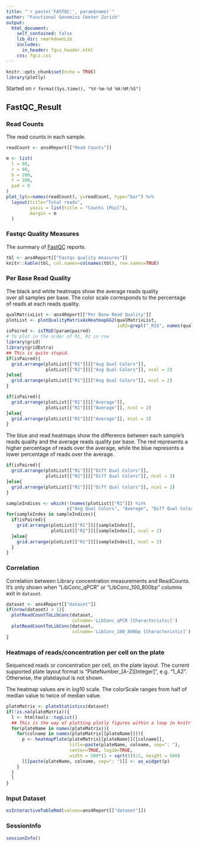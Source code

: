 ```yaml
---
title: "`r paste('FASTQC:', param$name)`"
author: "Functional Genomics Center Zurich"
output: 
  html_document:
    self_contained: false
    lib_dir: rmarkdownLib
    includes:
      in_header: fgcz_header.html
    css: fgcz.css
---
```


```r
knitr::opts_chunk$set(echo = TRUE)
library(plotly)
```
Started on `r format(Sys.time(), "%Y-%m-%d %H:%M:%S")`

## FastQC_Result {.tabset}

### Read Counts
The read counts in each sample.

```r
readCount <- ans4Report[["Read Counts"]]
```

```r
m <- list(
  l = 80,
  r = 80,
  b = 200,
  t = 100,
  pad = 0
)
plot_ly(x=names(readCount), y=readCount, type="bar") %>%
  layout(title="Total reads",
         yaxis = list(title = "Counts [Mio]"),
         margin = m
  )
```

### Fastqc Quality Measures
The summary of [FastQC](https://www.bioinformatics.babraham.ac.uk/projects/fastqc/) reports.

```r
tbl <- ans4Report[["Fastqc quality measures"]]
knitr::kable(tbl, col.names=colnames(tbl), row.names=TRUE)
```

### Per Base Read Quality
The black and white heatmaps show the average reads quality  
over all samples per base.
The color scale corresponds to the percentage of reads at each reads quality.

```r
qualMatrixList <- ans4Report[["Per Base Read Quality"]]
plotList <- plotQualityMatrixAsHeatmapGG2(qualMatrixList, 
                                          isR2=grepl("_R2$", names(qualMatrixList)))
isPaired <- isTRUE(param$paired)
# To plot in the order of R1, R2 in row
library(grid)
library(gridExtra)
## This is quite stupid.
if(isPaired){
  grid.arrange(plotList[["R1"]][["Avg Qual Colors"]],
               plotList[["R2"]][["Avg Qual Colors"]], ncol = 2)
}else{
  grid.arrange(plotList[["R1"]][["Avg Qual Colors"]], ncol = 2)
}
```

```r
if(isPaired){
  grid.arrange(plotList[["R1"]][["Average"]],
               plotList[["R2"]][["Average"]], ncol = 2)
}else{
  grid.arrange(plotList[["R1"]][["Average"]], ncol = 2)
}
```

The blue and read heatmaps show the difference between each sample's reads quality
and the average reads quality per base.
The red represents a higher percentage of reads over the average, 
while the blue represents a lower percentage of reads over the average.

```r
if(isPaired){
  grid.arrange(plotList[["R1"]][["Diff Qual Colors"]],
               plotList[["R2"]][["Diff Qual Colors"]], ncol = 2)
}else{
  grid.arrange(plotList[["R1"]][["Diff Qual Colors"]], ncol = 2)
}
```

```r
sampleIndices <- which(!(names(plotList[["R1"]]) %in%
                       c("Avg Qual Colors", "Average", "Diff Qual Colors")))
for(sampleIndex in sampleIndices){
  if(isPaired){
    grid.arrange(plotList[["R1"]][[sampleIndex]],
                 plotList[["R2"]][[sampleIndex]], ncol = 2)
  }else{
    grid.arrange(plotList[["R1"]][[sampleIndex]], ncol = 2)
  }
}
```

### Correlation
Correlation between Library concentration measurements and ReadCounts.
It's only shown when "LibConc_qPCR" or "LibConc_100_800bp" columns exit in `dataset`.

```r
dataset <- ans4Report[["dataset"]]
if(nrow(dataset) > 1){
  plotReadCountToLibConc(dataset,
                         colname='LibConc_qPCR [Characteristic]')
  plotReadCountToLibConc(dataset,
                         colname='LibConc_100_800bp [Characteristic]')
}
```

### Heatmaps of reads/concentration per cell on the plate
Sequenced reads or concentration per cell, on the plate layout.
The current supported plate layout format is "PlateNumber_[A-Z][Integer]", e.g. "1_A2".
Otherwise, the platelayout is not shown.

The heatmap values are in $log10$ scale.
The colorScale ranges from half of median value to twice of median value.

```r
plateMatrix <- plateStatistics(dataset)
if(!is.na(plateMatrix)){
  l <- htmltools::tagList()
  ## This is the way of plotting plotly figures within a loop in knitr code chunk
  for(plateName in names(plateMatrix)){
    for(colname in names(plateMatrix[[plateName]])){
      p <- heatmapPlate(plateMatrix[[plateName]][[colname]], 
                        title=paste(plateName, colname, sep=": "),
                        center=TRUE, log10=TRUE,
                        width = 500*(1 + sqrt(5))/2, height = 500)
      l[[paste(plateName, colname, sep=": ")]] <- as_widget(p)
    }
  }
  l
}
```

### Input Dataset
```r
ezInteractiveTableRmd(values=ans4Report[["dataset"]])
```

### SessionInfo
```r
sessionInfo()
```
